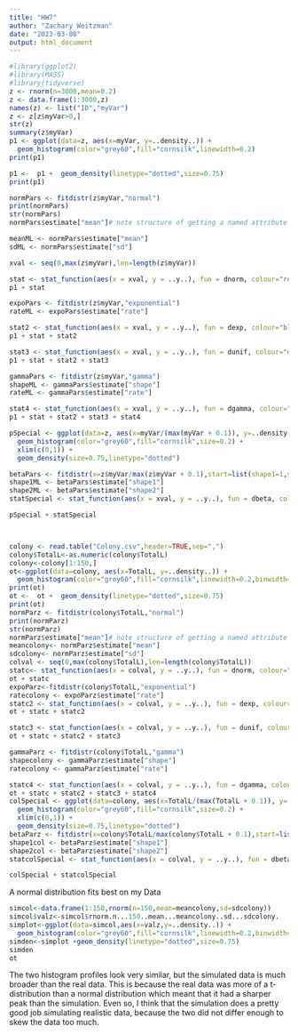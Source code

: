 ```yaml
---
title: "HW7"
author: "Zachary Weitzman"
date: "2023-03-08"
output: html_document
---
```

```r
#library(ggplot2)
#library(MASS)
#library(tidyverse)
z <- rnorm(n=3000,mean=0.2)
z <- data.frame(1:3000,z)
names(z) <- list("ID","myVar")
z <- z[z$myVar>0,]
str(z)
summary(z$myVar)
p1 <- ggplot(data=z, aes(x=myVar, y=..density..)) +
  geom_histogram(color="grey60",fill="cornsilk",linewidth=0.2)
print(p1)
```
```r
p1 <-  p1 +  geom_density(linetype="dotted",size=0.75)
print(p1)
```
```r
normPars <- fitdistr(z$myVar,"normal")
print(normPars)
str(normPars)
normPars$estimate["mean"]# note structure of getting a named attribute

meanML <- normPars$estimate["mean"]
sdML <- normPars$estimate["sd"]

xval <- seq(0,max(z$myVar),len=length(z$myVar))

stat <- stat_function(aes(x = xval, y = ..y..), fun = dnorm, colour="red", n=length(z$myVar), args = list(mean = meanML, sd = sdML))
p1 + stat

expoPars <- fitdistr(z$myVar,"exponential")
rateML <- expoPars$estimate["rate"]

stat2 <- stat_function(aes(x = xval, y = ..y..), fun = dexp, colour="blue", n = length(z$myVar), args = list(rate=rateML))
p1 + stat + stat2

stat3 <- stat_function(aes(x = xval, y = ..y..), fun = dunif, colour="darkgreen", n = length(z$myVar), args = list(min=min(z$myVar), max=max(z$myVar)))
p1 + stat + stat2 + stat3

gammaPars <- fitdistr(z$myVar,"gamma")
shapeML <- gammaPars$estimate["shape"]
rateML <- gammaPars$estimate["rate"]

stat4 <- stat_function(aes(x = xval, y = ..y..), fun = dgamma, colour="brown", n = length(z$myVar), args = list(shape=shapeML, rate=rateML))
p1 + stat + stat2 + stat3 + stat4

pSpecial <- ggplot(data=z, aes(x=myVar/(max(myVar + 0.1)), y=..density..)) +
  geom_histogram(color="grey60",fill="cornsilk",size=0.2) + 
  xlim(c(0,1)) +
  geom_density(size=0.75,linetype="dotted")

betaPars <- fitdistr(x=z$myVar/max(z$myVar + 0.1),start=list(shape1=1,shape2=2),"beta")
shape1ML <- betaPars$estimate["shape1"]
shape2ML <- betaPars$estimate["shape2"]
statSpecial <- stat_function(aes(x = xval, y = ..y..), fun = dbeta, colour="orchid", n = length(z$myVar), args = list(shape1=shape1ML,shape2=shape2ML))

pSpecial + statSpecial



colony <- read.table("Colony.csv",header=TRUE,sep=",")
colony$TotalL<-as.numeric(colony$TotalL)
colony<-colony[1:150,]
ot<-ggplot(data=colony, aes(x=TotalL, y=..density..)) +
  geom_histogram(color="grey60",fill="cornsilk",linewidth=0.2,binwidth=5)
print(ot)
ot <-  ot +  geom_density(linetype="dotted",size=0.75)
print(ot)
normParz <- fitdistr(colony$TotalL,"normal")
print(normParz)
str(normParz)
normParz$estimate["mean"]# note structure of getting a named attribute
meancolony<- normParz$estimate["mean"]
sdcolony<- normParz$estimate["sd"]
colval <- seq(0,max(colony$TotalL),len=length(colony$TotalL))
statc<- stat_function(aes(x = colval, y = ..y..), fun = dnorm, colour="red", n=length(colony$TotalL), args = list(mean = meancolony, sd = sdcolony))
ot + statc
expoParz<-fitdistr(colony$TotalL,"exponential")
ratecolony <- expoParz$estimate["rate"]
statc2 <- stat_function(aes(x = colval, y = ..y..), fun = dexp, colour="blue", n = length(colony$TotalL), args = list(rate=ratecolony))
ot + statc + statc2

statc3 <- stat_function(aes(x = colval, y = ..y..), fun = dunif, colour="darkgreen", n = length(colony$TotalL), args = list(min=min(colony$TotalL), max=max(colony$TotalL)))
ot + statc + statc2 + statc3

gammaParz <- fitdistr(colony$TotalL,"gamma")
shapecolony <- gammaParz$estimate["shape"]
ratecolony <- gammaParz$estimate["rate"]

statc4 <- stat_function(aes(x = colval, y = ..y..), fun = dgamma, colour="brown", n = length(colony$TotalL), args = list(shape=shapecolony, rate=ratecolony))
ot + statc + statc2 + statc3 + statc4
colSpecial <- ggplot(data=colony, aes(x=TotalL/(max(TotalL + 0.1)), y=..density..)) +
  geom_histogram(color="grey60",fill="cornsilk",size=0.2) + 
  xlim(c(0,1)) +
  geom_density(size=0.75,linetype="dotted")
betaParz <- fitdistr(x=colony$TotalL/max(colony$TotalL + 0.1),start=list(shape1=1,shape2=2),"beta")
shape1col <- betaParz$estimate["shape1"]
shape2col <- betaParz$estimate["shape2"]
statcolSpecial <- stat_function(aes(x = colval, y = ..y..), fun = dbeta, colour="orchid", n = length(colony$TotalL), args = list(shape1=shape1col,shape2=shape2col))

colSpecial + statcolSpecial
```
A normal distribution fits best on my Data
```r
simcol<-data.frame(1:150,rnorm(n=150,mean=meancolony,sd=sdcolony))
simcol$valz<-simcol$rnorm.n...150..mean...meancolony..sd...sdcolony.
simplot<-ggplot(data=simcol,aes(x=valz,y=..density..)) +
  geom_histogram(color="grey60",fill="cornsilk",linewidth=0.2,binwidth=5)
simden<-simplot +geom_density(linetype="dotted",size=0.75)
simden
ot
```
The two histogram profiles look very similar, but the simulated data is much broader than the real data. This is because the real data was more of a t-distribution than a normal distribution which meant that it had a sharper peak than the simulation. Even so, I think that the simulation does a pretty good job simulating realistic data, because the two did not differ enough to skew the data too much.